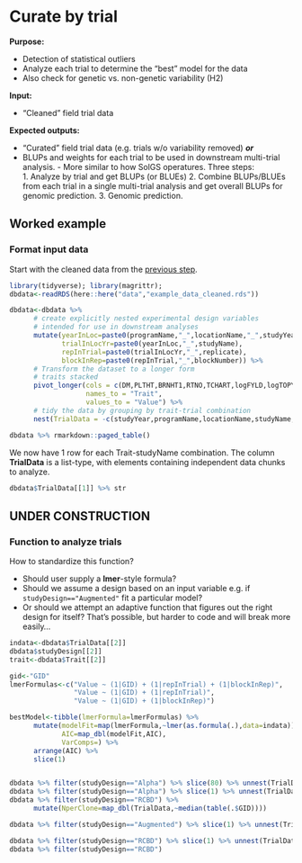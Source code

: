 # Curate by trial {#curateTrials}

**Purpose:**

* Detection of statistical outliers
* Analyze each trial to determine the "best" model for the data
* Also check for genetic vs. non-genetic variability (H2)

**Input:**

* "Cleaned" field trial data

**Expected outputs:** 

* "Curated" field trial data (e.g. trials w/o variability removed) **_or_**
* BLUPs and weights for each trial to be used in downstream multi-trial analysis.
      - More similar to how SolGS operatures. Three steps:  
            1. Analyze by trial and get BLUPs (or BLUEs)
            2. Combine BLUPs/BLUEs from each trial in a single multi-trial analysis and get overall BLUPs for genomic prediction. 
            3. Genomic prediction.

## Worked example

### Format input data

Start with the cleaned data from the [previous step](#prepTP).
```r
library(tidyverse); library(magrittr);
dbdata<-readRDS(here::here("data","example_data_cleaned.rds"))
```

```r
dbdata<-dbdata %>% 
      # create explicitly nested experimental design variables 
      # intended for use in downstream analyses
      mutate(yearInLoc=paste0(programName,"_",locationName,"_",studyYear),
             trialInLocYr=paste0(yearInLoc,"_",studyName),
             repInTrial=paste0(trialInLocYr,"_",replicate),
             blockInRep=paste0(repInTrial,"_",blockNumber)) %>% 
      # Transform the dataset to a longer form
      # traits stacked
      pivot_longer(cols = c(DM,PLTHT,BRNHT1,RTNO,TCHART,logFYLD,logTOPYLD,MCMDS),
                   names_to = "Trait",
                   values_to = "Value") %>% 
      # tidy the data by grouping by trait-trial combination
      nest(TrialData = -c(studyYear,programName,locationName,studyName,studyDesign,TrialType,Trait))
```

```r
dbdata %>% rmarkdown::paged_table()
```
We now have 1 row for each Trait-studyName combination. The column **TrialData** is a list-type, with elements containing independent data chunks to analyze.

```r
dbdata$TrialData[[1]] %>% str
```

## UNDER CONSTRUCTION

### Function to analyze trials
How to standardize this function? 

* Should user supply a **lmer**-style formula?  
* Should we assume a design based on an input variable e.g. if `studyDesign=="Augmented"` fit a particular model?  
* Or should we attempt an adaptive function that figures out the right design for itself? That's possible, but harder to code and will break more easily...  

```r
indata<-dbdata$TrialData[[2]]
dbdata$studyDesign[[2]]
trait<-dbdata$Trait[[2]]

gid<-"GID"
lmerFormulas<-c("Value ~ (1|GID) + (1|repInTrial) + (1|blockInRep)",
                "Value ~ (1|GID) + (1|repInTrial)",
                "Value ~ (1|GID) + (1|blockInRep)")

bestModel<-tibble(lmerFormula=lmerFormulas) %>%
      mutate(modelFit=map(lmerFormula,~lmer(as.formula(.),data=indata)),
             AIC=map_dbl(modelFit,AIC),
             VarComps=) %>% 
      arrange(AIC) %>% 
      slice(1)



```



```r
dbdata %>% filter(studyDesign=="Alpha") %>% slice(80) %>% unnest(TrialData) %>% count(replicate,blockNumber)
dbdata %>% filter(studyDesign=="Alpha") %>% slice(1) %>% unnest(TrialData) %>% count(GID) %$% median(n)
dbdata %>% filter(studyDesign=="RCBD") %>% 
      mutate(NperClone=map_dbl(TrialData,~median(table(.$GID))))

```

```r
dbdata %>% filter(studyDesign=="Augmented") %>% slice(1) %>% unnest(TrialData) %>% count(replicate,blockNumber,rowNumber,colNumber)
```

```r
dbdata %>% filter(studyDesign=="RCBD") %>% slice(1) %>% unnest(TrialData) %>% count(replicate,blockNumber,rowNumber,colNumber)
dbdata %>% filter(studyDesign=="RCBD")
```
